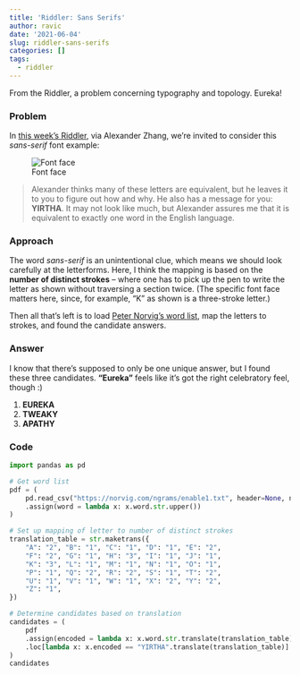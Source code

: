```yaml
---
title: 'Riddler: Sans Serifs'
author: ravic
date: '2021-06-04'
slug: riddler-sans-serifs
categories: []
tags:
  - riddler
---
```


[riddler-problem]: https://fivethirtyeight.com/features/can-you-decipher-the-secret-message/
[norvig-word-list]: https://norvig.com/ngrams/enable1.txt

From the Riddler, a problem concerning typography and topology. Eureka!

<!--more-->

### Problem

In [this week's Riddler][riddler-problem], via Alexander Zhang, we're invited to consider this *sans-serif* font example:  

![Font face](https://fivethirtyeight.com/wp-content/uploads/2021/06/Screen-Shot-2021-05-31-at-6.53.29-PM.png?w=700)

> Alexander thinks many of these letters are equivalent, but he leaves it to you to figure out how and why. He also has a message for you: **YIRTHA**. It may not look like much, but Alexander assures me that it is equivalent to exactly one word in the English language.

### Approach

The word *sans-serif* is an unintentional clue, which means we should look carefully at the letterforms. Here, I think the mapping is based on the **number of distinct strokes** -- where one has to pick up the pen to write the letter as shown without traversing a section twice. (The specific font face matters here, since, for example, "K" as shown is a three-stroke letter.)

Then all that's left is to load [Peter Norvig's word list][norvig-word-list], map the letters to strokes, and found the candidate answers.

### Answer

I know that there's supposed to only be one unique answer, but I found these three candidates. **"Eureka"** feels like it's got the right celebratory feel, though :)

1.  **EUREKA**
2.  **TWEAKY**
2.  **APATHY**


### Code 

```python
import pandas as pd

# Get word list
pdf = (
    pd.read_csv("https://norvig.com/ngrams/enable1.txt", header=None, names=["word"])
    .assign(word = lambda x: x.word.str.upper())
)
```


```python
# Set up mapping of letter to number of distinct strokes
translation_table = str.maketrans({
    "A": "2", "B": "1", "C": "1", "D": "1", "E": "2",
    "F": "2", "G": "1", "H": "3", "I": "1", "J": "1",
    "K": "3", "L": "1", "M": "1", "N": "1", "O": "1",
    "P": "1", "Q": "2", "R": "2", "S": "1", "T": "2",
    "U": "1", "V": "1", "W": "1", "X": "2", "Y": "2",
    "Z": "1",
})

# Determine candidates based on translation
candidates = (
    pdf
    .assign(encoded = lambda x: x.word.str.translate(translation_table))
    .loc[lambda x: x.encoded == "YIRTHA".translate(translation_table)]
)
candidates
```

